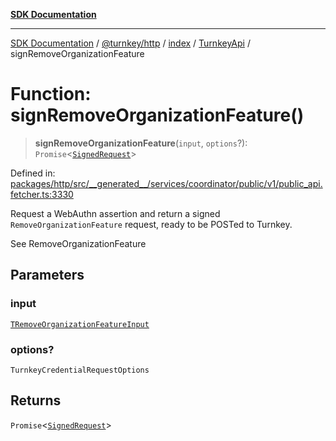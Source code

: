 [**SDK Documentation**](../../../../../../README.mdx)

***

[SDK Documentation](../../../../../../packages.mdx) / [@turnkey/http](../../../../README.mdx) / [index](../../../README.mdx) / [TurnkeyApi](../README.mdx) / signRemoveOrganizationFeature

# Function: signRemoveOrganizationFeature()

> **signRemoveOrganizationFeature**(`input`, `options`?): `Promise`\<[`SignedRequest`](../../../type-aliases/SignedRequest.mdx)\>

Defined in: [packages/http/src/\_\_generated\_\_/services/coordinator/public/v1/public\_api.fetcher.ts:3330](https://github.com/tkhq/sdk/blob/078f5423e923fbd1d7fd39440402d7f01d09c3d0/packages/http/src/__generated__/services/coordinator/public/v1/public_api.fetcher.ts#L3330)

Request a WebAuthn assertion and return a signed `RemoveOrganizationFeature` request, ready to be POSTed to Turnkey.

See RemoveOrganizationFeature

## Parameters

### input

[`TRemoveOrganizationFeatureInput`](../type-aliases/TRemoveOrganizationFeatureInput.mdx)

### options?

`TurnkeyCredentialRequestOptions`

## Returns

`Promise`\<[`SignedRequest`](../../../type-aliases/SignedRequest.mdx)\>
